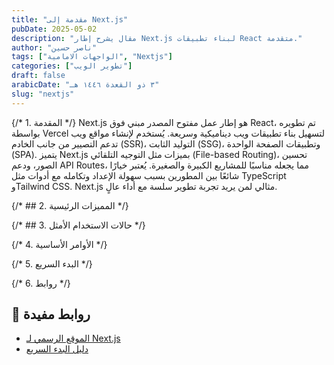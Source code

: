 ```yaml
---
title: "مقدمة إلى Next.js"
pubDate: 2025-05-02
description: "مقال يشرح إطار Next.js لبناء تطبيقات React متقدمة."
author: "ناصر حسين"
tags: ["الواجهات الامامية", "Nextjs"]
categories: ["تطوير الويب"]
draft: false
arabicDate: "٣ ذو القعدة ١٤٤٦ هـ"
slug: "nextjs"
---
```


{/* 1. المقدمة */}
Next.js هو إطار عمل مفتوح المصدر مبني فوق React، تم تطويره بواسطة Vercel لتسهيل بناء تطبيقات ويب ديناميكية وسريعة. يُستخدم لإنشاء مواقع ويب تدعم التصيير من جانب الخادم (SSR)، التوليد الثابت (SSG)، وتطبيقات الصفحة الواحدة (SPA). يتميز Next.js بميزات مثل التوجيه التلقائي (File-based Routing)، تحسين الصور، ودعم API Routes، مما يجعله مناسبًا للمشاريع الكبيرة والصغيرة. يُعتبر خيارًا شائعًا بين المطورين بسبب سهولة الإعداد وتكامله مع أدوات مثل TypeScript وTailwind CSS. Next.js مثالي لمن يريد تجربة تطوير سلسة مع أداء عالٍ.

{/* ## 2. المميزات الرئيسية */}

{/* ## 3. حالات الاستخدام الأمثل */}

{/* 4. الأوامر الأساسية */}

{/* 5. البدء السريع */}

{/* 6. روابط */}

## 🔗 روابط مفيدة

- [الموقع الرسمي لـ Next.js](https://nextjs.org/)
- [دليل البدء السريع](https://nextjs.org/docs/getting-started)
